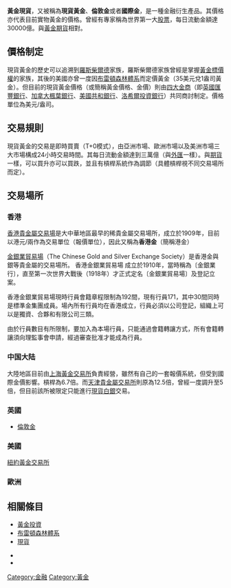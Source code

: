 '''黃金現貨'''，又被稱為'''現貨黃金'''、'''倫敦金'''或者'''國際金'''，是一種金融衍生產品。其價格亦代表目前實物黃金的價格。曾經有專家稱為世界第一大[[股票|股票]]，每日流動金額達30000億。與[[黃金期貨|黃金期貨]]相對。

==價格制定==
現貨黃金的歷史可以追溯到[[羅斯柴爾德|羅斯柴爾德]]家族，羅斯柴爾德家族曾經是掌握[[黃金標價權|黃金標價權]]的家族，其後的美國亦曾一度因[[布雷頓森林體系|布雷頓森林體系]]而定價黃金（35美元兌1盎司黃金）。但目前的現貨黃金價格（或簡稱黃金價格、金價）則由[[四大金商|四大金商]]（即[[英國|英國]][[匯豐銀行|匯豐銀行]]、[[加拿大|加拿大]][[楓葉銀行|楓葉銀行]]、[[美國|美國]][[共和銀行|共和銀行]]、[[洛希爾投資銀行|洛希爾投資銀行]]）共同商討制定。價格單位為美元/盎司。

==交易規則==
現貨黃金的交易是即時買賣（T+0模式），由亞洲市場、歐洲市場以及美洲市場三大市場構成24小時交易時間。其每日流動金額達到三萬億（與[[外匯|外匯]]一樣）。與[[期貨|期貨]]一樣，可以買升亦可以買跌，並且有槓桿系統作為調節（具體槓桿視不同交易場所而定）。

==交易場所==

===香港===
[[香港貴金屬交易場|香港貴金屬交易場]]是大中華地區最早的稀貴金屬交易場所，成立於1909年，目前以港元/兩作為交易單位（報價單位），因此又稱為'''香港金'''（簡稱港金）

[[金銀業貿易場|金銀業貿易場]]（The Chinese Gold and Silver Exchange Society）是香港金與銀等貴金屬的交易場所。
香港金銀業貿易場  成立於1910年，當時稱為〔金銀業行〕，直至第一次世界大戰後（1918年）才正式定名〔金銀業貿易場〕及登記立案。

香港金銀業貿易場現時行員會籍章程限制為192間，現有行員171，其中30間同時是標準金集團成員。場內所有行員均在香港成立，行員必須以公司登記，組織上可以是獨資、合夥和有限公司三類。

由於行員數目有所限制，要加入為本場行員，只能通過會籍轉讓方式，所有會籍轉讓須向理監事會申請，經過審查批准才能成為行員。

===中国大陆===
大陸地區目前由[[上海黃金交易所|上海黃金交易所]]負責經營，雖然有自己的一套報價系統，但受到國際金價影響。槓桿為6.7倍。而[[天津貴金屬交易所|天津貴金屬交易所]]則原為12.5倍，曾經一度調升至5倍，但目前該所被限定只能進行[[現貨白銀|現貨白銀]]交易。

===英國===
*[[倫敦金|倫敦金]]

===美國===
[[紐約黃金交易所|紐約黃金交易所]]
===歐洲===

== 相關條目 ==
*[[黃金投資|黃金投資]]
*[[布雷頓森林體系|布雷頓森林體系]]
*[[現貨|現貨]]

*[[Category:金融|Category:金融]]
*[[Category:黃金|Category:黃金]]